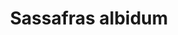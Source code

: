 ---
title: Sassafras albidum
aka:
  - sass
  - fennel wood
duration_chart_title: Oral Duration of Sassafras albidum
duration_chart:
  total: 3–5 hours
  onset: 1–3 hours
  coming_up: 2–4 hours
  plateau: 4–8 hours
  coming_down: 2–4 hours
  after_effects: 3–5 hours
positive_effects: mood lift, increased energy, feelings of connection, sensory appreciation
neutral_effects: appetite suppression, disinhibition
negative_effects: increased heart rate, muscle tension
dosage_table:
  title: Oral Dosage of Dried Sassafras albidum Root
  threshold: 2 g
  light: 4 g
  common: 8 g
  strong: 12.5 g
  heavy: 20+ g
--- 